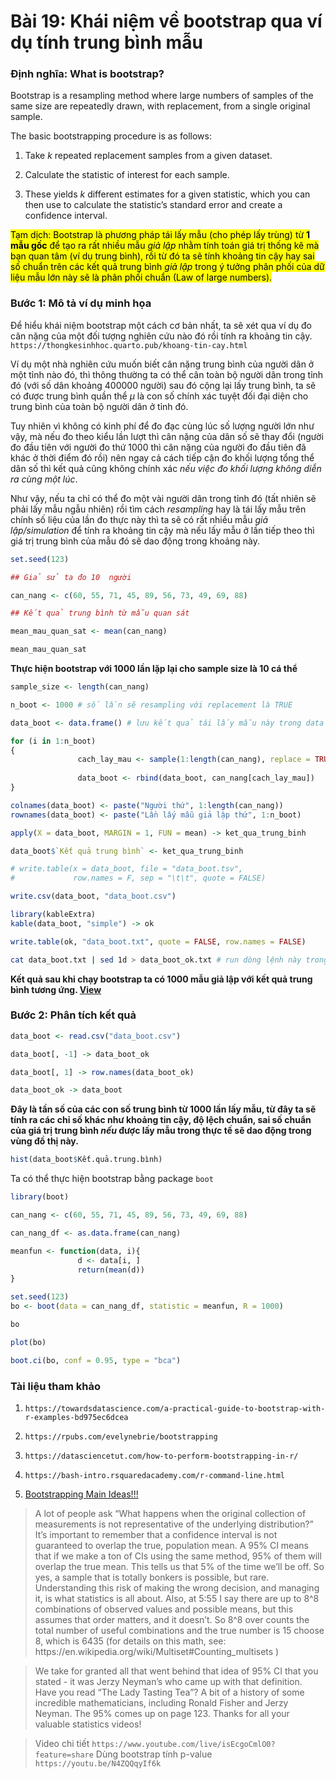 # **Bài 19: Khái niệm về bootstrap qua ví dụ tính trung bình mẫu** {.unnumbered}

### **Định nghĩa: What is bootstrap?**

Bootstrap is a resampling method where large numbers of samples of the same size are repeatedly drawn, with replacement, from a single original sample.

The basic bootstrapping procedure is as follows:
              
1. Take *k* repeated replacement samples from a given dataset.

2. Calculate the statistic of interest for each sample.

3. These yields *k* different estimates for a given statistic, which you can then use to calculate the statistic’s standard error and create a confidence interval.

<mark>Tạm dịch: Bootstrap là phương pháp tái lấy mẫu (cho phép lấy trùng) từ **1 mẫu gốc** để tạo ra rất nhiều mẫu *giả lập* nhằm tính toán giá trị thống kê mà bạn quan tâm (ví dụ trung bình), rồi từ đó ta sẽ tính khoảng tin cậy hay sai số chuẩn trên các kết quả trung bình *giả lập* trong ý tưởng phân phối của dữ liệu mẫu lớn này sẽ là phân phối chuẩn (Law of large numbers).</mark> 

### **Bước 1: Mô tả ví dụ minh họa**

Để hiểu khái niệm bootstrap một cách cơ bản nhất, ta sẽ xét qua ví dụ đo cân nặng của một đối tượng nghiên cứu nào đó rồi tính ra khoảng tin cậy. `https://thongkesinhhoc.quarto.pub/khoang-tin-cay.html`

Ví dụ một nhà nghiên cứu muốn biết cân nặng trung bình của người dân ở một tỉnh nào đó, thì thông thường ta có thể cân toàn bộ người dân trong tỉnh đó (với số dân khoảng 400000 người) sau đó cộng lại lấy trung bình, ta sẽ có được trung bình quần thể $\mu$ là con số chính xác tuyệt đối đại diện cho trung bình của toàn bộ người dân ở tỉnh đó.

Tuy nhiên vì không có kinh phí để đo đạc cùng lúc số lượng người lớn như vậy, mà nếu đo theo kiểu lần lượt thì cân nặng của dân số sẽ thay đổi (người đo đầu tiên với người đo thứ 1000 thì cân nặng của người đo đầu tiên đã khác ở thời điểm đó rồi) nên ngay cả cách tiếp cận đo khối lượng tổng thể dân số thì kết quả cũng không chính xác *nếu việc đo khối lượng không diễn ra cùng một lúc*.

Như vậy, nếu ta chỉ có thể đo một vài người dân trong tỉnh đó (tất nhiên sẽ phải lấy mẫu ngẫu nhiên) rồi tìm cách *resampling* hay là tái lấy mẫu trên chính số liệu của lần đo thực này thì ta sẽ có rất nhiều mẫu *giả lập/simulation* để tính ra khoảng tin cậy mà nếu lấy mẫu ở lần tiếp theo thì giá trị trung bình của mẫu đó sẽ dao động trong khoảng này.

```r
set.seed(123)

## Giả sử ta đo 10  người

can_nang <- c(60, 55, 71, 45, 89, 56, 73, 49, 69, 88)
```

```r
## Kết quả trung bình từ mẫu quan sát

mean_mau_quan_sat <- mean(can_nang)

mean_mau_quan_sat
```

**Thực hiện bootstrap với 1000 lần lặp lại cho sample size là 10 cá thể**

```r
sample_size <- length(can_nang)

n_boot <- 1000 # số lần sẽ resampling với replacement là TRUE

data_boot <- data.frame() # lưu kết quả tái lấy mẫu này trong data frame

for (i in 1:n_boot)
{
               cach_lay_mau <- sample(1:length(can_nang), replace = TRUE)
               
               data_boot <- rbind(data_boot, can_nang[cach_lay_mau])
}

colnames(data_boot) <- paste("Người thứ", 1:length(can_nang)) 
rownames(data_boot) <- paste("Lần lấy mẫu giả lập thứ", 1:n_boot)

apply(X = data_boot, MARGIN = 1, FUN = mean) -> ket_qua_trung_binh

data_boot$`Kết quả trung bình` <- ket_qua_trung_binh

# write.table(x = data_boot, file = "data_boot.tsv", 
#             row.names = F, sep = "\t\t", quote = FALSE)

write.csv(data_boot, "data_boot.csv")

library(kableExtra)
kable(data_boot, "simple") -> ok

write.table(ok, "data_boot.txt", quote = FALSE, row.names = FALSE)
```

```bash
cat data_boot.txt | sed 1d > data_boot_ok.txt # run dòng lệnh này trong bash để bỏ dòng đầu tiên
```

**Kết quả sau khi chạy bootstrap ta có 1000 mẫu giả lập với kết quả trung bình tương ứng. [View](https://tuhocr.netlify.app/dataset/data_boot_ok.txt)**

### **Bước 2: Phân tích kết quả**

```r
data_boot <- read.csv("data_boot.csv")

data_boot[, -1] -> data_boot_ok

data_boot[, 1] -> row.names(data_boot_ok)

data_boot_ok -> data_boot
```

**Đây là tần số của các con số trung bình từ 1000 lần lấy mẫu, từ đây ta sẽ tính ra các chỉ số khác như khoảng tin cậy, độ lệch chuẩn, sai số chuẩn của giá trị trung bình *nếu* được lấy mẫu trong thực tế sẽ dao động trong vùng đồ thị này.**

```r
hist(data_boot$Kết.quả.trung.bình)
```

Ta có thể thực hiện bootstrap bằng package `boot`

```r
library(boot)

can_nang <- c(60, 55, 71, 45, 89, 56, 73, 49, 69, 88)

can_nang_df <- as.data.frame(can_nang)

meanfun <- function(data, i){
               d <- data[i, ]
               return(mean(d))   
}

set.seed(123)
bo <- boot(data = can_nang_df, statistic = meanfun, R = 1000)

bo

plot(bo)

boot.ci(bo, conf = 0.95, type = "bca")
```

### **Tài liệu tham khảo**

1. `https://towardsdatascience.com/a-practical-guide-to-bootstrap-with-r-examples-bd975ec6dcea`

2. `https://rpubs.com/evelynebrie/bootstrapping`

3. `https://datasciencetut.com/how-to-perform-bootstrapping-in-r/`

4. `https://bash-intro.rsquaredacademy.com/r-command-line.html`

5. [Bootstrapping Main Ideas!!!](https://youtu.be/Xz0x-8-cgaQ)

> A lot of people ask "What happens when the original collection of measurements is not representative of the underlying distribution?" It's important to remember that a confidence interval is not guaranteed to overlap the true, population mean. A 95% CI means that if we make a ton of CIs using the same method, 95% of them will overlap the true mean. This tells us that 5% of the time we'll be off. So yes, a sample that is totally bonkers is possible, but rare. Understanding this risk of making the wrong decision, and managing it, is what statistics is all about.
Also, at 5:55 I say there are up to 8^8 combinations of observed values and possible means, but this assumes that order matters, and it doesn't. So 8^8 over counts the total number of useful combinations and the true number is 15 choose 8, which is 6435 (for details on this math, see: https://en.wikipedia.org/wiki/Multiset#Counting_multisets )

>We take for granted all that went behind that idea of 95% CI that you stated - it was Jerzy Neyman's who came up with that definition. Have you read "The Lady Tasting Tea"? A bit of a history of some incredible mathematicians, including Ronald Fisher and Jerzy Neyman. The 95% comes up on page 123. Thanks for all your valuable statistics videos!

> Video chi tiết `https://www.youtube.com/live/isEcgoCmlO0?feature=share`
> Dùng bootstrap tính p-value `https://youtu.be/N4ZQQqyIf6k`